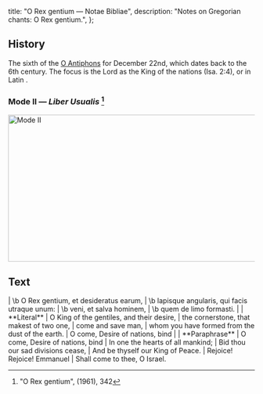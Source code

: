   title: "O Rex gentium — Notae Bibliae",
  description: "Notes on Gregorian chants: O Rex gentium.",
};

<Initial text="O Rex gentium" />

## History

The sixth of the [O Antiphons](/glossary/liturgical-terms#o-antiphons) for December 22nd, which dates back to the 6th century. The focus is the Lord as the King of the nations (Isa. 2:4), or in Latin *<Definition lang="latin" anchor="rex" text="Rex" /> <Definition lang="latin" anchor="gentes" text="gentium" />*.

### Mode II — *Liber Usualis* [^1]

<Image
  src="/chants/o-rex-gentium.svg"
  alt="Mode II"
  width="600"
  height="300"
/>

## Text

<Poetry>
|  \b O Rex gentium, et desideratus earum,
|  \b lapisque angularis, qui facis utraque unum:
|  \b veni, et salva hominem,
|  \b quem de limo formasti.
|
|  **Literal**
|  O King of the gentiles, and their desire,
|  the cornerstone, that makest of two one,
|  come and save man,
|  whom you have formed from the dust of the earth.
|  O come, Desire of na­tions, bind
|
|  **Paraphrase**
|  O come, Desire of na­tions, bind
|  In one the hearts of all man­kind;
|  Bid thou our sad di­vi­sions cease,
|  And be thy­self our King of Peace.
|  Rejoice! Rejoice! Emmanuel
|  Shall come to thee, O Israel.
</Poetry>

[^1]: "O Rex gentium", *<Definition lang="latin" anchor="liber-usualis" text="Liber Usualis" />* (1961), 342
